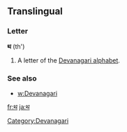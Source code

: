 ==Translingual==

===Letter===
'''थ''' (th')

# A letter of the [[Devanagari alphabet]].

===See also===
* [[w:Devanagari]]

[[Category:Devanagari]]

[[fr:थ]]
[[ja:थ]]